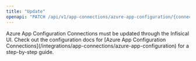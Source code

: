 ```yaml
---
title: "Update"
openapi: "PATCH /api/v1/app-connections/azure-app-configuration/{connectionId}"
---
```


<Note>
    Azure App Configuration Connections must be updated through the Infisical UI.
    Check out the configuration docs for [Azure App Configuration Connections](/integrations/app-connections/azure-app-configuration) for a step-by-step
    guide.
</Note>

